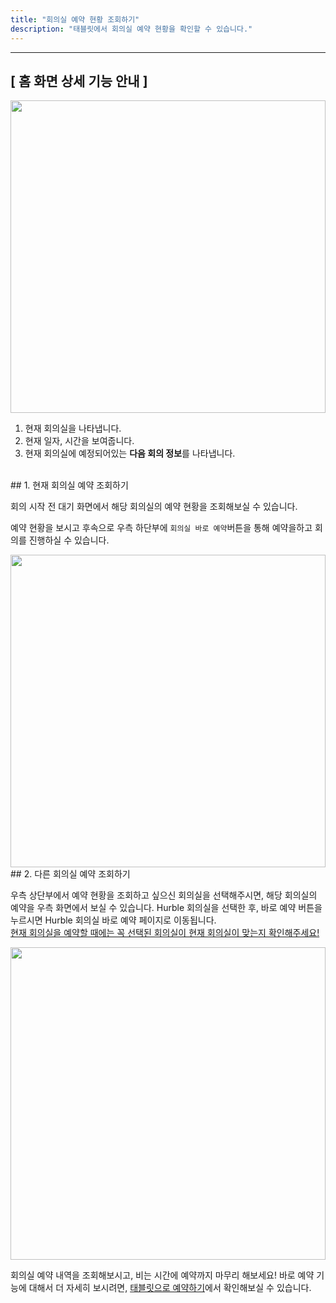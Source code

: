 ```yaml
---
title: "회의실 예약 현황 조회하기"
description: "태블릿에서 회의실 예약 현황을 확인할 수 있습니다."
---
```


---

## [ 홈 화면 상세 기능 안내 ]
<Frame>
  <img src="/images/tablet/show/img3.png" width="100%" height="500" />
</Frame>

1. 현재 회의실을 나타냅니다.
2. 현재 일자, 시간을 보여줍니다.
3. 현재 회의실에 예정되어있는 <strong>다음 회의 정보</strong>를 나타냅니다.
 
<br />
## 1. 현재 회의실 예약 조회하기

회의 시작 전 대기 화면에서 해당 회의실의 예약 현황을 조회해보실 수 있습니다.

예약 현황을 보시고 후속으로 우측 하단부에 `회의실 바로 예약`버튼을 통해 예약을하고 회의를 진행하실 수 있습니다.

<Frame>
  <img src="/images/tablet/show/img1.png" width="100%" height="500" />
</Frame>

<br />
## 2. 다른 회의실 예약 조회하기

우측 상단부에서 예약 현황을 조회하고 싶으신 회의실을 선택해주시면, 해당 회의실의 예약을 우측 화면에서 보실 수 있습니다.
<Warning>
  Hurble 회의실을 선택한 후, 바로 예약 버튼을 누르시면 Hurble 회의실 바로 예약 페이지로 이동됩니다. <br />
  <u>현재 회의실을 예약할 때에는 꼭 선택된 회의실이 현재 회의실이 맞는지 확인해주세요!</u>
</Warning>
<Frame>
  <img src="/images/tablet/show/img2.png" width="100%" height="500" />
</Frame>

회의실 예약 내역을 조회해보시고, 비는 시간에 예약까지 마무리 해보세요! 바로 예약 기능에 대해서 더 자세히 보시려면, <a href="https://mile.mintlify.app/tablet/book/tablet">태블릿으로 예약하기</a>에서 확인해보실 수 있습니다.

<br />